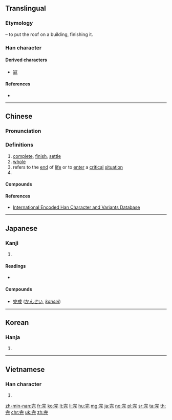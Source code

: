 ==Translingual==
{{stroke order|strokes=7}}

===Etymology===
{{Han compound|宀|t1=roof|元|ls=psc|c1=s|c2=p}} – to put the roof on a building, finishing it.

===Han character===
{{Han char|rn=40|rad=宀|as=04|sn=7|four=30211|canj=JMMU|ids=⿱宀元}}

====Derived characters====
* [[寇]]

====References====
* {{Han ref|kx=0282.130|dkj=07079|dj=0555.010|hdz=20914.020|uh=5B8C|ud=23436|bh=A7B9|bd=42937}}

----

==Chinese==
{{zh-forms}}

===Pronunciation===
{{zh-pron
|m=wán
|c=jyun4
|h=pfs=vàn/vòn
|h_note=vòn - "whole"
|mn=oân
|mc=y
|oc=y
|ma=zh-wán.ogg
|cat=v,a,pn
}}

===Definitions===
{{zh-hanzi}}

# [[complete]], [[finish]], [[settle]]
# [[whole]]
# refers to the [[end]] of [[life]] or to [[enter]] a [[critical]] [[situation]]
# {{surname|lang=zh}}

====Compounds====
{{zh-der|完成|用完}}

====References====
* [http://chardb.iis.sinica.edu.tw/char/10135 International Encoded Han Character and Variants Database]

----

==Japanese==

===Kanji===
{{ja-kanji|grade=4|rs=宀04}}

# {{defn|lang=ja|sort=宀04}}

====Readings====
* {{ja-readings|goon=[[がん]] (gan)|kanon=[[かん]] (kan)|kun=[[まったい]] (mattai), [[まっとうする]] (mattousuru)}}

====Compounds====
* [[完成]] ([[かんせい]], ''[[kansei]]'')

----

==Korean==

===Hanja===
{{ko-hanja|hangeul=완|rv=wan|mr=wan}}

# {{defn|lang=ko|sort=宀04}}

----

==Vietnamese==

===Han character===
{{vi-hantu|[[hoàn]]|rs=宀04}}

# {{defn|lang=vi|sort=宀04}}

[[zh-min-nan:完]]
[[fr:完]]
[[ko:完]]
[[lt:完]]
[[li:完]]
[[hu:完]]
[[mg:完]]
[[ja:完]]
[[no:完]]
[[pl:完]]
[[sr:完]]
[[ta:完]]
[[th:完]]
[[chr:完]]
[[uk:完]]
[[zh:完]]